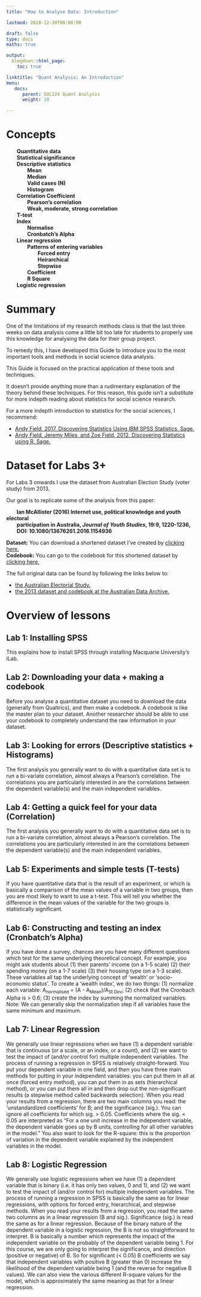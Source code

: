 ```yaml
---
title: "How to Analyse Data: Introduction"

lastmod: 2018-12-30T00:00:00

draft: false
type: docs
maths: true	

output:
  blogdown::html_page:
    toc: true

linktitle: "Quant Analysis: An Introduction"
menu:
   docs:
      parent: SOC224 Quant Analysis
      weight: 10 

---
```

<style> img { padding:1px; border:1px solid #021a40; } </style>

# Concepts 
<b style="padding-left: 2em">Quantitative data<br></b>
<b style="padding-left: 2em">Statistical significance<br></b>
<b style="padding-left: 2em">Descriptive statistics<br></b>
<b style="padding-left: 4em">Mean<br></b>
<b style="padding-left: 4em">Median<br></b>
<b style="padding-left: 4em">Valid cases (N)<br></b>
<b style="padding-left: 4em">Histogram<br></b>
<b style="padding-left: 2em">Correlation Coefficient<br></b>
<b style="padding-left: 4em">Pearson's correlation<br></b>
<b style="padding-left: 4em">Weak, moderate, strong correlation<br></b>
<b style="padding-left: 2em">T-test<br></b>
<b style="padding-left: 2em">Index<br></b>
<b style="padding-left: 4em">Normalise<br></b>
<b style="padding-left: 4em">Cronbatch's Alpha<br></b>
<b style="padding-left: 2em">Linear regression<br></b>
<b style="padding-left: 4em">Patterns of entering variables<br></b>
<b style="padding-left: 6em">Forced entry<br></b>
<b style="padding-left: 6em">Heirarchical<br></b>
<b style="padding-left: 6em">Stepwise<br></b>
<b style="padding-left: 4em">Coefficient<br></b>
<b style="padding-left: 4em">R Square<br></b>
<b style="padding-left: 2em">Logistic regression<br></b>

# Summary
One of the limitations of my research methods class is that the last three weeks on data analysis come a little bit too late for students to properly use this knowledge for analysing the data for their group project.  

To remedy this, I have developed this Guide to introduce you to the most important tools and methods in social science data analysis. 

This Guide is focused on the practical application of these tools and techniques. 

It doesn't provide anything more than a rudimentary explanation of the theory behind these techniques. 
For this reason, this guide isn't a substitute for more indepth reading about statistics for social science research. 

For a more indepth introduction to statistics for the social sciences, I recommend:

* [Andy Field, 2017. Discovering Statistics Using IBM SPSS Statistics. Sage.](https://www.amazon.com/Discovering-Statistics-Using-IBM-SPSS/dp/1446249182)
* [Andy Field, Jeremy Miles, and Zoe Field, 2012. Discovering Statistics using R. Sage.](https://www.amazon.com/Discovering-Statistics-Using-Andy-Field/dp/1446200469)

# Dataset for Labs 3+

For Labs 3 onwards I use the dataset from Australian Election Study (voter study) from 2013.

Our goal is to replicate some of the analysis from this paper: 

<b style="padding-left: 2em">Ian McAllister (2016) Internet use, political knowledge and youth electoral<br></b> 
<b style="padding-left: 2em">participation in Australia, _Journal of Youth Studies_, 19:9, 1220-1236, <br></b>
<b style="padding-left: 2em">DOI: 10.1080/13676261.2016.1154936<br></b>

**Dataset:** You can download a shortened dataset I've created by [clicking here.](/data/elect_2013.xlsx)<br>
**Codebook:** You can go to the codebook for this shortened dataset by [clicking here.](https://mqsociology.github.io/learn-r/soci832/codebook%20aes%202013.html)

The full original data can be found by following the links below to:

* [the Australian Electorial Study.](https://australianelectionstudy.org/voter-studies/)
* [the 2013 dataset and codebook at the Australian Data Archive.](https://dataverse.ada.edu.au/dataset.xhtml?persistentId=doi:10.4225/87/WDBBAS)

# Overview of lessons

## Lab 1: Installing SPSS

This explains how to install SPSS through installing Macquarie University's iLab.

## Lab 2: Downloading your data + making a codebook

Before you analyse a quantitative dataset you need to download the data (generally from Qualtrics), and then make a codebook. A codebook is like the master plan to your dataset. Another researcher should be able to use your codebook to completely understand the raw information in your dataset.

## Lab 3: Looking for errors (Descriptive statistics + Histograms)

The first analysis you generally want to do with a quantitative data set is to run a bi-variate correlation, almost always a Pearson's correlation. The correlations you are particularly interested in are the correlations between the dependent variable(s) and the main independent variables. 

## Lab 4: Getting a quick feel for your data (Correlation)

The first analysis you generally want to do with a quantitative data set is to run a bi-variate correlation, almost always a Pearson's correlation. The correlations you are particularly interested in are the correlations between the dependent variable(s) and the main independent variables. 

## Lab 5: Experiments and simple tests (T-tests)

If you have quantitative data that is the result of an experiment, or which is basically a comparison of the mean values of a variable in two groups, then you are most likely to want to use a t-test. This will tell you whether the difference in the mean values of the variable for the two groups is statistically significant. 

## Lab 6: Constructing and testing an index (Cronbatch's Alpha)

If you have done a survey, chances are you have many different questions which test for the same underlying theoretical concept. For example, you might ask students about (1) their parents’ income (on a 1-5 scale) (2) their spending money (on a 1-7 scale) (3) their housing type (on a 1-3 scale). These variables all tap the underlying concept of 'wealth' or 'socio-economic status'. To create a ‘wealth index’, we do two things: (1) normalize each variable: A<sub>normalised</sub> = (A - A<sub>Mean</sub>)/A<sub>St Dev</sub>; (2) check that the Cronbach Alpha is > 0.6; (3) create the index by summing the normalized variables. Note: We can generally skip the normalization step if all variables have the same minimum and maximum.

## Lab 7: Linear Regression

We generally use linear regressions when we have (1) a dependent variable that is continuous (or a scale, or an index, or a count), and (2) we want to test the impact of (and/or control for) multiple independent variables. The process of running a regression in SPSS is relatively straight-forward. You put your dependent variable in one field, and then you have three main methods for putting in your independent variables: you can put them in all at once (forced entry method), you can put them in as sets (hierarchical method), or you can put them all in and then drop out the non-significant results (a stepwise method called backwards selection). When you read your results from a regression, there are two main columns you read: the ‘unstandardized coefficients’ for B; and the significance (sig.). You can ignore all coefficients for which sig. > 0.05. Coefficients where the sig. < 0.05 are interpreted as “For a one unit increase in the independent variable, the dependent variable goes up by B units, controlling for all other variables in the model.” You also want to look for the R-square: this is the proportion of variation in the dependent variable explained by the independent variables in the model.

## Lab 8: Logistic Regression

We generally use logistic regressions when we have (1) a dependent variable that is binary (i.e. it has only two values, 0 and 1), and (2) we want to test the impact of (and/or control for) multiple independent variables. The process of running a regression in SPSS is basically the same as for linear regressions, with options for forced entry, hierarchical, and stepwise methods. When you read your results from a regression, you read the same two columns as in a linear regression (B and sig.). Significance (sig.) is read the same as for a linear regression. Because of the binary nature of the dependent variable in a logistic regression, the B is not so straightforward to interpret. B is basically a number which represents the impact of the independent variable on the probably of the dependent variable being 1. For this course, we are only going to interpret the significance, and direction (positive or negative) of B. So for significant (< 0.05) B coefficients we say that independent variables with positive B (greater than 0) increase the likelihood of the dependent variable being 1 (and the reverse for negative B values). We can also view the various different R-square values for the model, which is approximately the same meaning as that for a linear regression.


